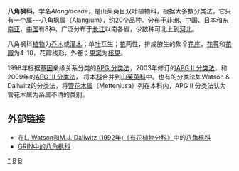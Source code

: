 {{Automatic taxobox
| taxon = Alangiaceae
| image = Alangium salviifolium Engler.png
| image_caption = 
| authority = 
}}
'''八角枫科'''，学名''Alangiaceae''，是山茱萸目双叶植物科，根据大多数分类法，它只有一个属---八角枫属（Alangium），约20个品种。分布于[[非洲|非洲]]、[[中国|中国]]、[[日本|日本]]和[[东南亚|东南亚]]，[[中国|中国]]有8种，广泛分布于[[长江|长江]]以南各省，少数种可北上到[[河北|河北]]。

八角枫科[[植物|植物]]为[[乔木|乔木]]或[[灌木|灌木]]；单[[叶|叶]]互生；[[花|花]]两性，排成腋生的聚伞[[花序|花序]]，[[花萼|花萼]]和[[花瓣|花瓣]]为4-10，花瓣线形，外卷；[[果实|果实]]为[[核果|核果]]。

1998年根据[[基因|基因]]亲缘关系分类的[[APG_分类法|APG 分类法]]，2003年修订的[[APG_II_分类法|APG II 分类法]]，和2009年的[[APG_III_分类法|APG III 分类法]]， 将本[[科|科]]合并到[[山茱萸科|山茱萸科]]中。也有的分类法如Watson & Dallwitz的分类法，将[[管花木属|管花木属]]（Metteniusa）列在本科内，APG II 分类法认为管花木属为系属不清的类别。

== 外部链接 ==

*在[https://web.archive.org/web/20070103200438/http://delta-intkey.com/angio/ L. Watson和M.J. Dallwitz (1992年)《有花植物分科》]中的[http://delta-intkey.com/angio/www/alangiac.htm 八角枫科]{{Wayback|url=http://delta-intkey.com/angio/ |date=20070103200438 }}
*[https://web.archive.org/web/20100529211546/http://www.ars-grin.gov/cgi-bin/npgs/html/family.pl?35 GRIN中的八角枫科]
{{Taxonbar|from=Q1917130}}

[[Category:八角枫科|*]]
[[Category:植物科名|B]]
[[Category:桃金娘目|B]]